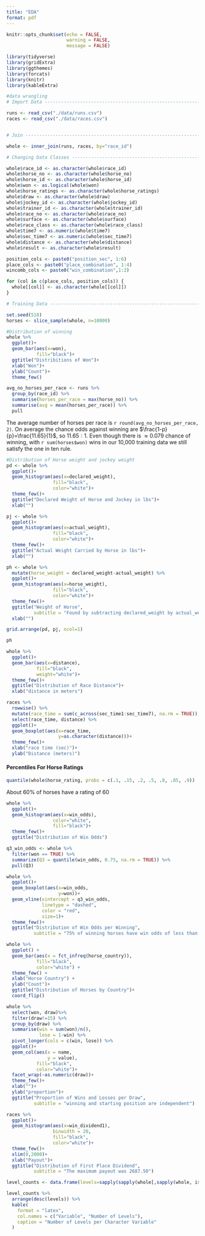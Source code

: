 ```yaml
---
title: "EDA"
format: pdf
---
```


```r
knitr::opts_chunk$set(echo = FALSE,
                      warning = FALSE,
                      message = FALSE)
```

```r
library(tidyverse)
library(gridExtra)
library(ggthemes)
library(forcats)
library(knitr)
library(kableExtra)
```

```r
#data wrangling
# Import Data -------------------------------------------------------------

runs <- read_csv("./data/runs.csv")
races <- read_csv("./data/races.csv")


# Join --------------------------------------------------------------------

whole <- inner_join(runs, races, by="race_id")

# Changing Data Classes ---------------------------------------------------

whole$race_id <- as.character(whole$race_id)
whole$horse_no <- as.character(whole$horse_no)
whole$horse_id <- as.character(whole$horse_id)
whole$won <- as.logical(whole$won)
whole$horse_ratings <- as.character(whole$horse_ratings)
whole$draw <- as.character(whole$draw)
whole$jockey_id <- as.character(whole$jockey_id)
whole$trainer_id <- as.character(whole$trainer_id)
whole$race_no <- as.character(whole$race_no)
whole$surface <- as.character(whole$surface)
whole$race_class <- as.character(whole$race_class)
whole$time7 <- as.numeric(whole$time7)
whole$sec_time7 <- as.numeric(whole$sec_time7)
whole$distance <- as.character(whole$distance)
whole$result <- as.character(whole$result)

position_cols <- paste0("position_sec", 1:6)
place_cols <- paste0("place_combination", 1:4)
wincomb_cols <- paste0("win_combination",1:2)

for (col in c(place_cols, position_cols)) {
  whole[[col]] <- as.character(whole[[col]])
}

# Training Data ----------------------------------------------------------

set.seed(510)
horses <- slice_sample(whole, n=10000)
```

```r
#Distribution of winning
whole %>% 
  ggplot()+
  geom_bar(aes(x=won),
           fill="black")+
  ggtitle("Distribitions of Won")+
  xlab("Won")+
  ylab("Count")+
  theme_few()

avg_no_horses_per_race <- runs %>% 
  group_by(race_id) %>% 
  summarise(horses_per_race = max(horse_no)) %>% 
  summarise(avg = mean(horses_per_race)) %>% 
  pull
```

The average number of horses per race is `r round(avg_no_horses_per_race, 2)`. On average the chance odds against winning are $\frac{1-p}{p}=\frac{11.65}{1}$, so $11.65:1$. Even though there is $\approx 0.079$  chance of winning, with `r sum(horses$won)` wins in our 10,000 training data we still satisfy the one in ten rule.

\newpage

```r
#Distribution of Horse weight and jockey weight
pd <- whole %>% 
  ggplot()+
  geom_histogram(aes(x=declared_weight),
                 fill="black",
                 color="white")+
  theme_few()+
  ggtitle("Declared Weight of Horse and Jockey in lbs")+
  xlab("")

pj <- whole %>% 
  ggplot()+
  geom_histogram(aes(x=actual_weight),
                 fill="black",
                 color="white")+
  theme_few()+
  ggtitle("Actual Weight Carried by Horse in lbs")+
  xlab("")

ph <- whole %>% 
  mutate(horse_weight = declared_weight-actual_weight) %>% 
  ggplot()+
  geom_histogram(aes(x=horse_weight),
                 fill="black",
                 color="white")+
  theme_few()+
  ggtitle("Weight of Horse",
          subtitle = "Found by subtracting declared_weight by actual_weight")+
  xlab("")

grid.arrange(pd, pj, ncol=1)

ph
```

\newpage


```r
whole %>% 
  ggplot()+
  geom_bar(aes(x=distance),
           fill="black",
           weight="white")+
  theme_few()+
  ggtitle("Distribution of Race Distance")+
  xlab("distance in meters")
```

```r
races %>% 
  rowwise() %>% 
  mutate(race_time = sum(c_across(sec_time1:sec_time7), na.rm = TRUE)) %>% 
  select(race_time, distance) %>% 
  ggplot()+
  geom_boxplot(aes(x=race_time,
                   y=as.character(distance)))+
  theme_few()+
  xlab("race time (sec)")+
  ylab("Distance (meters)")
```
\newpage

#### Percentiles For Horse Ratings
```r
quantile(whole$horse_rating, probs = c(.1, .15, .2, .5, .8, .85, .9))
```
About 60% of horses have a rating of 60

```r
whole %>% 
  ggplot()+
  geom_histogram(aes(x=win_odds),
                 color="white",
                 fill="black")+
  theme_few()+
  ggtitle("Distribution of Win Odds")

```
```r
q3_win_odds <- whole %>%
  filter(won == TRUE) %>%
  summarize(Q3 = quantile(win_odds, 0.75, na.rm = TRUE)) %>%
  pull(Q3)

whole %>% 
  ggplot()+
  geom_boxplot(aes(x=win_odds,
                   y=won))+
  geom_vline(xintercept = q3_win_odds,
             linetype = "dashed",
             color = "red",
             size=1)+
  theme_few()+
  ggtitle("Distribution of Win Odds per Winning",
          subtitle = "75% of winning horses have win odds of less than 10:1")
```

\newpage

```r
whole %>% 
  ggplot() +
  geom_bar(aes(x = fct_infreq(horse_country)),
           fill="black",
           color="white") +
  theme_few() +
  xlab("Horse Country") + 
  ylab("Count")+
  ggtitle("Distribution of Horses by Country")+
  coord_flip()
```

```r
whole %>% 
  select(won, draw)%>%
  filter(draw!=15) %>% 
  group_by(draw) %>% 
  summarise(win = sum(won)/n(),
            lose = 1-win) %>% 
  pivot_longer(cols = c(win, lose)) %>% 
  ggplot()+
  geom_col(aes(x = name,
               y = value),
           fill="black",
           color="white")+
  facet_wrap(~as.numeric(draw))+
  theme_few()+
  xlab("")+
  ylab("proportion")+
  ggtitle("Proportion of Wins and Losses per Draw",
          subtitle = "winning and starting position are independent")
```

\newpage

```r
races %>% 
  ggplot()+
  geom_histogram(aes(x=win_dividend1),
                 binwidth = 20,
                 fill="black",
                 color="white")+
  theme_few()+
  xlim(0,2000)+
  xlab("Payout")+
  ggtitle("Distribution of First Place Dividend",
          subtitle = "The maximum payout was 2687.50")
```

\newpage

```r
level_counts <- data.frame(levels=sapply(sapply(whole[,sapply(whole, is.character)], unique), length))

level_counts %>% 
  arrange(desc(levels)) %>% 
  kable(
    format = "latex",
    col.names = c("Variable", "Number of Levels"),
    caption = "Number of Levels per Character Variable"
  )
```


